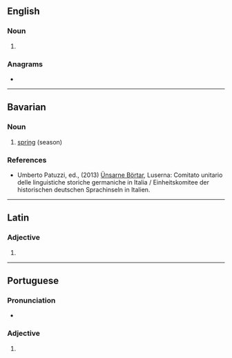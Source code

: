 ==English==

===Noun===
{{head|en|noun plural form}}

# {{plural of|longa|lang=en}}

===Anagrams===
* {{anagrams|en|Anglos|anglos|langos|logans|slogan}}

----

==Bavarian==

===Noun===
{{head|bar|noun}}

# {{lb|bar|Sauris}} [[spring]] (season)

===References===
* Umberto Patuzzi, ed., (2013) [http://www.lusern.it/documenti/Centro_documentazione/libri-depliant-att--didattica-relazioni-etc-/libri/le-nostre-parole-luserna.pdf Ünsarne Börtar], Luserna: Comitato unitario delle linguistiche storiche germaniche in Italia / Einheitskomitee der historischen deutschen Sprachinseln in Italien.
 
-----

==Latin==

===Adjective===
{{la-adj-form|longās}}

# {{inflection of|longus||acc|f|p|lang=la}}

----

==Portuguese==

===Pronunciation===
* {{a|PT}} {{IPA|/ˈlõ.ɡɐʃ/|lang=pt}}

===Adjective===
{{head|pt|adjective form}}

# {{pt-adj form of|longo|f|pl}}